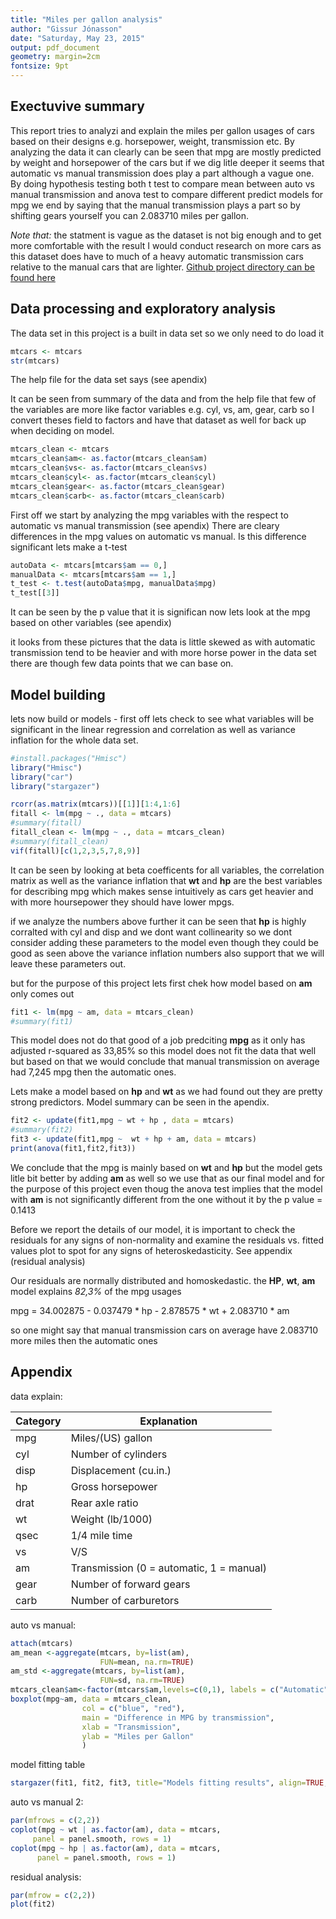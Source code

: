 ```yaml
---
title: "Miles per gallon analysis"
author: "Gissur Jónasson"
date: "Saturday, May 23, 2015"
output: pdf_document
geometry: margin=2cm
fontsize: 9pt
---
```


Exectuvive summary
-------------
This report tries to analyzi and explain the miles per gallon usages of cars based on their designs e.g. horsepower, weight, transmission etc. By analyzing the data it can clearly can be seen that mpg are mostly predicted by weight and horsepower of the cars but if we dig litle deeper it seems that automatic vs manual transmission does play a part although a vague one. By doing hypothesis testing both t test to compare mean between auto vs manual transmission and anova test to compare different predict models for mpg we end by saying that the manual transmission plays a part so by shifting gears yourself you can 2.083710 miles per gallon. 

*Note that:* the statment is vague as the dataset is not big enough and to get more comfortable with the result I would conduct research on more cars as this dataset does have to much of a heavy automatic transmission cars relative to the manual cars that are lighter.
[Github project directory can be found here](https://github.com/Gissi/Regression_models_cp1)

Data processing and exploratory analysis
------------------
The data set in this project is a built in data set so we only need to do load it 

```r
mtcars <- mtcars
str(mtcars)

```

The help file for the data set says (see apendix)

It can be seen from summary of the data and from the help file that few of the variables are more like factor variables e.g. cyl, vs, am, gear, carb so I convert theses field to factors and have that dataset as well for back up when deciding on model. 

```r
mtcars_clean <- mtcars
mtcars_clean$am<- as.factor(mtcars_clean$am)
mtcars_clean$vs<- as.factor(mtcars_clean$vs)
mtcars_clean$cyl<- as.factor(mtcars_clean$cyl)
mtcars_clean$gear<- as.factor(mtcars_clean$gear)
mtcars_clean$carb<- as.factor(mtcars_clean$carb)
```
First off we start by analyzing the mpg variables with the respect to automatic vs manual transmission (see apendix)
There are cleary differences in the mpg values on automatic vs manual. Is this difference significant lets make a t-test 

```r
autoData <- mtcars[mtcars$am == 0,]
manualData <- mtcars[mtcars$am == 1,]
t_test <- t.test(autoData$mpg, manualData$mpg)
t_test[[3]]
```
It can be seen by the p value that it is significan now lets look at the mpg based on other variables (see apendix)

it looks from these pictures that the data is little skewed as with automatic transmission tend to be heavier and with more horse power in the data set there are though few data points that we can base on.

Model building
------------------
lets now build or models - first off lets check to see what variables will be significant in the linear regression and correlation as well as variance inflation for the whole data set.

```r
#install.packages("Hmisc")
library("Hmisc")
library("car")
library("stargazer")
```

```r
rcorr(as.matrix(mtcars))[[1]][1:4,1:6]
fitall <- lm(mpg ~ ., data = mtcars)
#summary(fitall)
fitall_clean <- lm(mpg ~ ., data = mtcars_clean)
#summary(fitall_clean)
vif(fitall)[c(1,2,3,5,7,8,9)]

```

It can be seen by looking at beta coefficents for all variables, the correlation matrix as well as the variance inflation that **wt** and **hp** are the best variables for describing mpg which makes sense intuitively as cars get heavier and with more hoursepower they should have lower mpgs. 

if we analyze the numbers above further it can be seen that **hp** is highly corralted with cyl and disp and we dont want collinearity so we dont consider adding these parameters to the model even though they could be good as seen above the variance inflation numbers also support that we will leave these parameters out. 

but for the purpose of this project lets first chek how model based on **am** only comes out 

```r
fit1 <- lm(mpg ~ am, data = mtcars_clean)
#summary(fit1)
```

This model does not do that good of a job predciting **mpg** as it only has adjusted r-squared as 33,85% so this model does not fit the data that well but based on that we would conclude that manual transmission on average had 7,245 mpg then the automatic ones. 

Lets make a model based on  **hp** and **wt** as we had found out they are pretty strong predictors. Model summary can be seen in the apendix. 

```r
fit2 <- update(fit1,mpg ~ wt + hp , data = mtcars)
#summary(fit2)
fit3 <- update(fit1,mpg ~  wt + hp + am, data = mtcars)
print(anova(fit1,fit2,fit3))
```
We conclude that the mpg is mainly based on **wt** and **hp** but the model gets litle bit better by adding  **am** as well so we use that as our final model and for the purpose of this project even thoug the anova test implies that the model with **am** is not significantly different from the one without it by the p value = 0.1413 

Before we report the details of our model, it is important to check the residuals for any signs of non-normality and examine the residuals vs. fitted values plot to spot for any signs of heteroskedasticity. See appendix (residual analysis)

Our residuals are normally distributed and homoskedastic. the **HP**, **wt**, **am** model explains *82,3%* of the mpg usages 

mpg = 34.002875 - 0.037479 * hp - 2.878575 * wt + 2.083710 * am 

so one might say that manual transmission cars on average have 2.083710 more miles then the automatic ones 

Appendix
------------------

data explain:

Category | Explanation
------------- | -------------
mpg|Miles/(US) gallon
cyl|Number of cylinders
disp|Displacement (cu.in.)
hp|Gross horsepower
drat|Rear axle ratio
wt|Weight (lb/1000)
qsec|1/4 mile time
vs|V/S
am|Transmission (0 = automatic, 1 = manual)
gear|Number of forward gears
carb|Number of carburetors

auto vs manual:
```r
attach(mtcars)
am_mean <-aggregate(mtcars, by=list(am), 
                    FUN=mean, na.rm=TRUE)
am_std <-aggregate(mtcars, by=list(am), 
                    FUN=sd, na.rm=TRUE)
mtcars_clean$am<-factor(mtcars$am,levels=c(0,1), labels = c("Automatic","Manual"))
boxplot(mpg~am, data = mtcars_clean,
                col = c("blue", "red"),
                main = "Difference in MPG by transmission",
                xlab = "Transmission",
                ylab = "Miles per Gallon"
                )

```

model fitting table

```r
stargazer(fit1, fit2, fit3, title="Models fitting results", align=TRUE,type="text")
```

auto vs manual 2:
```r
par(mfrows = c(2,2))
coplot(mpg ~ wt | as.factor(am), data = mtcars,
     panel = panel.smooth, rows = 1)
coplot(mpg ~ hp | as.factor(am), data = mtcars,
      panel = panel.smooth, rows = 1)
```
residual analysis:
```r
par(mfrow = c(2,2))
plot(fit2)

```